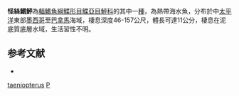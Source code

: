 {{Speciesbox
| taxon = Perissias taeniopterus
| binomial_authority = [[Gilbert|Gilbert]], 1890
| status = LC
| status_system = IUCN3.1
| synonyms = *''Platophrys taeniopterus'', <small>Gilbert, 1890</small>
}}

'''怪絲鰭鮃'''為[[輻鰭魚綱|輻鰭魚綱]][[鰈形目|鰈形目]][[鰈亞目|鰈亞目]][[鮃科|鮃科]]的其中一[[種|種]]，為熱帶海水魚，分布於中[[太平洋|太平洋]]東部[[墨西哥|墨西哥]]至[[巴拿馬|巴拿馬]]海域，棲息深度46-157公尺，體長可達11公分，棲息在泥底質底層水域，生活習性不明。

==参考文献==
*{{FishBase_species|genus=Perissias|species=taeniopterus|year=2014|month=4}}

{{魚類小作品}}
{{Taxonbar}}
[[Category:怪絲鰭鮃屬|taeniopterus]]
[[Category:1890年描述的魚類|P]]